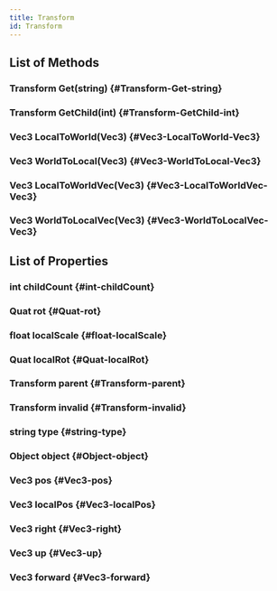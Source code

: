 ```yaml
---
title: Transform
id: Transform
---
```


## List of Methods

### Transform Get(string) {#Transform-Get-string}

### Transform GetChild(int) {#Transform-GetChild-int}

### Vec3 LocalToWorld(Vec3) {#Vec3-LocalToWorld-Vec3}

### Vec3 WorldToLocal(Vec3) {#Vec3-WorldToLocal-Vec3}

### Vec3 LocalToWorldVec(Vec3) {#Vec3-LocalToWorldVec-Vec3}

### Vec3 WorldToLocalVec(Vec3) {#Vec3-WorldToLocalVec-Vec3}

## List of Properties

### int childCount {#int-childCount}

### Quat rot {#Quat-rot}

### float localScale {#float-localScale}

### Quat localRot {#Quat-localRot}

### Transform parent {#Transform-parent}

### Transform invalid {#Transform-invalid}

### string type {#string-type}

### Object object {#Object-object}

### Vec3 pos {#Vec3-pos}

### Vec3 localPos {#Vec3-localPos}

### Vec3 right {#Vec3-right}

### Vec3 up {#Vec3-up}

### Vec3 forward {#Vec3-forward}

